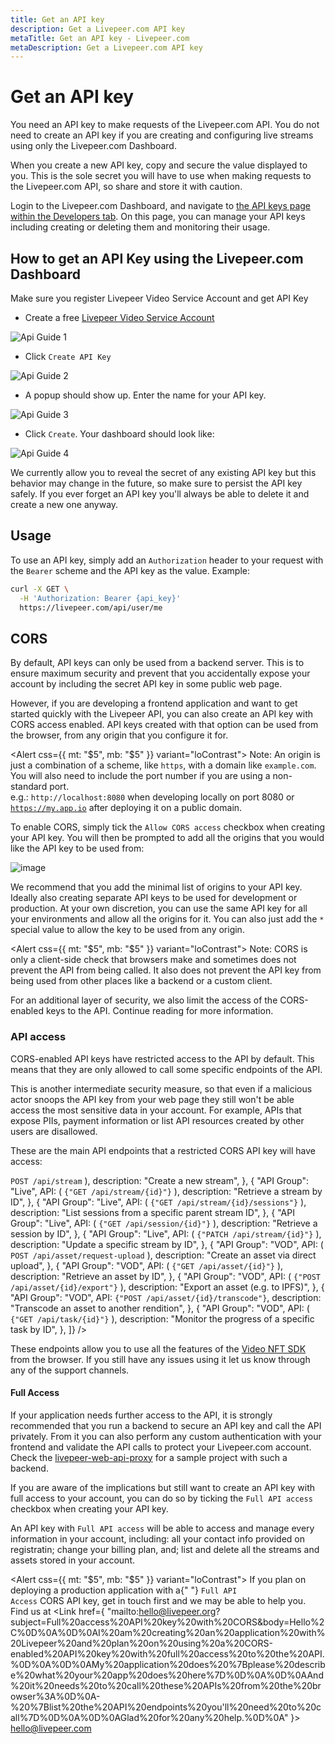 ```yaml
---
title: Get an API key
description: Get a Livepeer.com API key
metaTitle: Get an API key - Livepeer.com
metaDescription: Get a Livepeer.com API key
---
```


# Get an API key

You need an API key to make requests of the Livepeer.com API. You do not need to
create an API key if you are creating and configuring live streams using only
the Livepeer.com Dashboard.

When you create a new API key, copy and secure the value displayed to you. This
is the sole secret you will have to use when making requests to the Livepeer.com
API, so share and store it with caution.

Login to the Livepeer.com Dashboard, and navigate to
[the API keys page within the Developers tab](https://livepeer.com/dashboard/developers/api-keys).
On this page, you can manage your API keys including creating or deleting them
and monitoring their usage.

## How to get an API Key using the Livepeer.com Dashboard

Make sure you register Livepeer Video Service Account and get API Key

- Create a free [Livepeer Video Service Account](https://livepeer.com/register)

![Api Guide 1](/img/docs/api-key/api-guide1.png)

- Click `Create API Key`

![Api Guide 2](/img/docs/api-key/api-guide2.png)

- A popup should show up. Enter the name for your API key.

![Api Guide 3](/img/docs/api-key/api-guide3.png)

- Click `Create`. Your dashboard should look like:

![Api Guide 4](/img/docs/api-key/api-guide4.png)

We currently allow you to reveal the secret of any existing API key but this
behavior may change in the future, so make sure to persist the API key safely.
If you ever forget an API key you'll always be able to delete it and create a
new one anyway.

## Usage

To use an API key, simply add an `Authorization` header to your request with the
`Bearer` scheme and the API key as the value. Example:

```bash
curl -X GET \
  -H 'Authorization: Bearer {api_key}'
  https://livepeer.com/api/user/me
```

## CORS

By default, API keys can only be used from a backend server. This is to ensure
maximum security and prevent that you accidentally expose your account by
including the secret API key in some public web page.

However, if you are developing a frontend application and want to get started
quickly with the Livepeer API, you can also create an API key with CORS access
enabled. API keys created with that option can be used from the browser, from
any origin that you configure it for.

<Alert css={{ mt: "$5", mb: "$5" }} variant="loContrast">
  <Text size="3" variant="gray">
    Note: An origin is just a combination of a scheme, like
    <code>https</code>, with a domain like <code>example.com</code>. You will also
    need to include the port number if you are using a non-standard port. <br />
    e.g.: <code>http://localhost:8080</code> when developing locally on port
    8080 or <code>https://my.app.io</code> after deploying it on a public
    domain.
  </Text>
</Alert>

To enable CORS, simply tick the `Allow CORS access` checkbox when creating your
API key. You will then be prompted to add all the origins that you would like
the API key to be used from:

![image](https://ipfs.livepeer.com/ipfs/QmTCaxyntJoKdRQ8Pnbcn3D1WdRgM7SLioQyRG1YTT67Pm)

We recommend that you add the minimal list of origins to your API key. Ideally
also creating separate API keys to be used for development or production. At
your own discretion, you can use the same API key for all your environments and
allow all the origins for it. You can also just add the `*` special value to
allow the key to be used from any origin.

<Alert css={{ mt: "$5", mb: "$5" }} variant="loContrast">
  <Text size="3" variant="gray">
    Note: CORS is only a client-side check that browsers make and sometimes does
    not prevent the API from being called. It also does not prevent the API key
    from being used from other places like a backend or a custom client. <br />
  </Text>
</Alert>

For an additional layer of security, we also limit the access of the
CORS-enabled keys to the API. Continue reading for more information.

### API access

CORS-enabled API keys have restricted access to the API by default. This means
that they are only allowed to call some specific endpoints of the API.

This is another intermediate security measure, so that even if a malicious actor
snoops the API key from your web page they still won't be able access the most
sensitive data in your account. For example, APIs that expose PIIs, payment
information or list API resources created by other users are disallowed.

These are the main API endpoints that a restricted CORS API key will have
access:

<Table
  data={[
    {
      "API Group": "Live",
      API: (
        <Link href={"/docs/api-reference/stream/post-stream"} target="_blank">
          <code>POST /api/stream</code>
        </Link>
      ),
      description: "Create a new stream",
    },
    {
      "API Group": "Live",
      API: (
        <Link href={"/docs/api-reference/stream/get-stream"} target="_blank">
          <code>{"GET /api/stream/{id}"}</code>
        </Link>
      ),
      description: "Retrieve a stream by ID",
    },
    {
      "API Group": "Live",
      API: (
        <Link
          href={"/docs/api-reference/session/list-sessions"}
          target="_blank">
          <code>{"GET /api/stream/{id}/sessions"}</code>
        </Link>
      ),
      description: "List sessions from a specific parent stream ID",
    },
    {
      "API Group": "Live",
      API: (
        <Link href={"/docs/api-reference/session/get-session"} target="_blank">
          <code>{"GET /api/session/{id}"}</code>
        </Link>
      ),
      description: "Retrieve a session by ID",
    },
    {
      "API Group": "Live",
      API: (
        <Link href={"/docs/api-reference/stream/update-stream"} target="_blank">
          <code>{"PATCH /api/stream/{id}"}</code>
        </Link>
      ),
      description: "Update a specific stream by ID",
    },
    {
      "API Group": "VOD",
      API: (
        <Link href={"/docs/api-reference/vod/upload"} target="_blank">
          <code>POST /api/asset/request-upload</code>
        </Link>
      ),
      description: "Create an asset via direct upload",
    },
    {
      "API Group": "VOD",
      API: (
        <Link
          href={"/docs/api-reference/vod/list#retrieve-an-asset"}
          target="_blank">
          <code>{"GET /api/asset/{id}"}</code>
        </Link>
      ),
      description: "Retrieve an asset by ID",
    },
    {
      "API Group": "VOD",
      API: (
        <Link href={"/docs/api-reference/vod/export"} target="_blank">
          <code>{"POST /api/asset/{id}/export"}</code>
        </Link>
      ),
      description: "Export an asset (e.g. to IPFS)",
    },
    {
      "API Group": "VOD",
      API: <code>{"POST /api/asset/{id}/transcode"}</code>,
      description: "Transcode an asset to another rendition",
    },
    {
      "API Group": "VOD",
      API: (
        <Link
          href={"/docs/api-reference/vod/list-tasks#retrieve-a-task"}
          target="_blank">
          <code>{"GET /api/task/{id}"}</code>
        </Link>
      ),
      description: "Monitor the progress of a specific task by ID",
    },
  ]}
/>

These endpoints allow you to use all the features of the
[Video NFT SDK](https://www.npmjs.com/package/@livepeer/video-nft) from the
browser. If you still have any issues using it let us know through any of the
support channels.

#### Full Access

If your application needs further access to the API, it is strongly recommended
that you run a backend to secure an API key and call the API privately. From it
you can also perform any custom authentication with your frontend and validate
the API calls to protect your Livepeer.com account. Check the
[livepeer-web-api-proxy](https://github.com/victorges/livepeer-web-api-proxy)
for a sample project with such a backend.

If you are aware of the implications but still want to create an API key with
full access to your account, you can do so by ticking the `Full API access`
checkbox when creating your API key.

An API key with `Full API access` will be able to access and manage every
information in your account, including: all your contact info provided on
registratin; change your billing plan, and; list and delete all the streams and
assets stored in your account.

<Alert css={{ mt: "$5", mb: "$5" }} variant="loContrast">
  <Text size="3" variant="gray">
    If you plan on deploying a production application with a{" "}
    <code>Full API Access</code>
    CORS API key, get in touch first and we may be able to help you. Find us at <Link
      href={
        "mailto:hello@livepeer.org?subject=Full%20access%20API%20key%20with%20CORS&body=Hello%2C%0D%0A%0D%0AI%20am%20creating%20an%20application%20with%20Livepeer%20and%20plan%20on%20using%20a%20CORS-enabled%20API%20key%20with%20full%20access%20to%20the%20API.%0D%0A%0D%0AMy%20application%20does%20%7Bplease%20describe%20what%20your%20app%20does%20here%7D%0D%0A%0D%0AAnd%20it%20needs%20to%20call%20these%20APIs%20from%20the%20browser%3A%0D%0A-%20%7Blist%20the%20API%20endpoints%20you'll%20need%20to%20call%7D%0D%0A%0D%0AGlad%20for%20any%20help.%0D%0A"
      }>
      hello@livepeer.com
    </Link>
  </Text>
</Alert>
